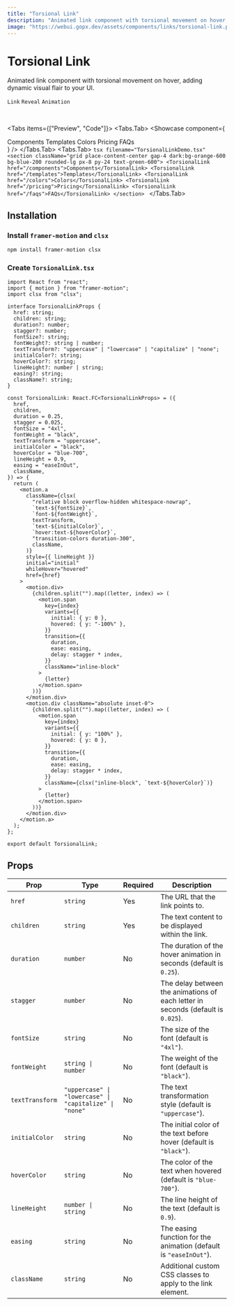 ```yaml
---
title: "Torsional Link"
description: "Animated link component with torsional movement on hover, adding dynamic visual flair to your UI."
image: "https://webui.gopx.dev/assets/components/links/torsional-link.png"
---
```




# Torsional Link

<p className="opacity-80 text-lg">Animated link component with torsional movement on hover, adding dynamic visual flair to your UI.</p>

`Link` `Reveal` `Animation`

<br />

<Tabs items={["Preview", "Code"]}>
  <Tabs.Tab>
    <Showcase 
      component={
        <section className="grid place-content-center gap-4 dark:bg-orange-600 bg-blue-200 rounded-lg px-8 py-24 text-green-600">
          <TorsionalLink href="/components">Components</TorsionalLink>
          <TorsionalLink href="/templates">Templates</TorsionalLink>
          <TorsionalLink href="/colors">Colors</TorsionalLink>
          <TorsionalLink href="/pricing">Pricing</TorsionalLink>
          <TorsionalLink href="/faqs">FAQs</TorsionalLink>
        </section>
      }
    />
  </Tabs.Tab>
  <Tabs.Tab>
    ```tsx filename="TorsionalLinkDemo.tsx"
        <section className="grid place-content-center gap-4 dark:bg-orange-600 bg-blue-200 rounded-lg px-8 py-24 text-green-600">
          <TorsionalLink href="/components">Components</TorsionalLink>
          <TorsionalLink href="/templates">Templates</TorsionalLink>
          <TorsionalLink href="/colors">Colors</TorsionalLink>
          <TorsionalLink href="/pricing">Pricing</TorsionalLink>
          <TorsionalLink href="/faqs">FAQs</TorsionalLink>
        </section>
    ```
  </Tabs.Tab>
</Tabs>

## Installation

<Steps>

  ### Install `framer-motion` and `clsx`
  ```bash
  npm install framer-motion clsx
  ```

  ### Create `TorsionalLink.tsx`

```tsx filename="TorsionalLink.tsx"  showLineNumbers
import React from "react";
import { motion } from "framer-motion";
import clsx from "clsx";

interface TorsionalLinkProps {
  href: string;
  children: string;
  duration?: number;
  stagger?: number;
  fontSize?: string;
  fontWeight?: string | number;
  textTransform?: "uppercase" | "lowercase" | "capitalize" | "none";
  initialColor?: string;
  hoverColor?: string;
  lineHeight?: number | string;
  easing?: string;
  className?: string;
}

const TorsionalLink: React.FC<TorsionalLinkProps> = ({
  href,
  children,
  duration = 0.25,
  stagger = 0.025,
  fontSize = "4xl",
  fontWeight = "black",
  textTransform = "uppercase",
  initialColor = "black",
  hoverColor = "blue-700",
  lineHeight = 0.9,
  easing = "easeInOut",
  className,
}) => {
  return (
    <motion.a
      className={clsx(
        "relative block overflow-hidden whitespace-nowrap",
        `text-${fontSize}`,
        `font-${fontWeight}`,
        textTransform,
        `text-${initialColor}`,
        `hover:text-${hoverColor}`,
        "transition-colors duration-300",
        className,
      )}
      style={{ lineHeight }}
      initial="initial"
      whileHover="hovered"
      href={href}
    >
      <motion.div>
        {children.split("").map((letter, index) => (
          <motion.span
            key={index}
            variants={{
              initial: { y: 0 },
              hovered: { y: "-100%" },
            }}
            transition={{
              duration,
              ease: easing,
              delay: stagger * index,
            }}
            className="inline-block"
          >
            {letter}
          </motion.span>
        ))}
      </motion.div>
      <motion.div className="absolute inset-0">
        {children.split("").map((letter, index) => (
          <motion.span
            key={index}
            variants={{
              initial: { y: "100%" },
              hovered: { y: 0 },
            }}
            transition={{
              duration,
              ease: easing,
              delay: stagger * index,
            }}
            className={clsx("inline-block", `text-${hoverColor}`)}
          >
            {letter}
          </motion.span>
        ))}
      </motion.div>
    </motion.a>
  );
};

export default TorsionalLink;
```
</Steps>



## Props

| Prop              | Type                          | Required | Description                                                                                   |
|-------------------|-------------------------------|----------|-----------------------------------------------------------------------------------------------|
| `href`            | `string`                      | Yes      | The URL that the link points to.                                                             |
| `children`        | `string`                      | Yes      | The text content to be displayed within the link.                                            |
| `duration`        | `number`                      | No       | The duration of the hover animation in seconds (default is `0.25`).                         |
| `stagger`         | `number`                      | No       | The delay between the animations of each letter in seconds (default is `0.025`).            |
| `fontSize`       | `string`                      | No       | The size of the font (default is `"4xl"`).                                                  |
| `fontWeight`      | `string \| number`             | No       | The weight of the font (default is `"black"`).                                              |
| `textTransform`   | `"uppercase" \| "lowercase" \| "capitalize" \| "none"` | No       | The text transformation style (default is `"uppercase"`).                                   |
| `initialColor`    | `string`                      | No       | The initial color of the text before hover (default is `"black"`).                          |
| `hoverColor`      | `string`                      | No       | The color of the text when hovered (default is `"blue-700"`).                                  |
| `lineHeight`      | `number \| string`             | No       | The line height of the text (default is `0.9`).                                             |
| `easing`          | `string`                      | No       | The easing function for the animation (default is `"easeInOut"`).                           |
| `className`       | `string`                      | No       | Additional custom CSS classes to apply to the link element.                                  |
